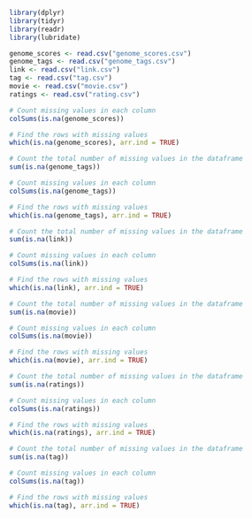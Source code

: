 

```r
library(dplyr)
library(tidyr)
library(readr)
library(lubridate)
```

```r
genome_scores <- read.csv("genome_scores.csv")
genome_tags <- read.csv("genome_tags.csv")
link <- read.csv("link.csv")
tag <- read.csv("tag.csv")
movie <- read.csv("movie.csv")
ratings <- read.csv("rating.csv")
```



```r
# Count missing values in each column
colSums(is.na(genome_scores))

# Find the rows with missing values
which(is.na(genome_scores), arr.ind = TRUE)
```


```r

# Count the total number of missing values in the dataframe
sum(is.na(genome_tags))

# Count missing values in each column
colSums(is.na(genome_tags))

# Find the rows with missing values
which(is.na(genome_tags), arr.ind = TRUE)
```


```r
# Count the total number of missing values in the dataframe
sum(is.na(link))

# Count missing values in each column
colSums(is.na(link))

# Find the rows with missing values
which(is.na(link), arr.ind = TRUE)
```


```r
# Count the total number of missing values in the dataframe
sum(is.na(movie))

# Count missing values in each column
colSums(is.na(movie))

# Find the rows with missing values
which(is.na(movie), arr.ind = TRUE)
```


```r
# Count the total number of missing values in the dataframe
sum(is.na(ratings))

# Count missing values in each column
colSums(is.na(ratings))

# Find the rows with missing values
which(is.na(ratings), arr.ind = TRUE)
```


```r
# Count the total number of missing values in the dataframe
sum(is.na(tag))

# Count missing values in each column
colSums(is.na(tag))

# Find the rows with missing values
which(is.na(tag), arr.ind = TRUE)
```


```r
```


```r
```


```r
```


```r
```


```r
```


```r
```


